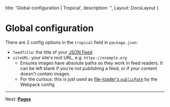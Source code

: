 
  title: 'Global configuration | Tropical',
  description: '',
  Layout: DocsLayout
}

# Global configuration

There are 2 config options in the `tropical` field in `package.json`:

- `feedTitle`: the title of your [JSON Feed](https://jsonfeed.org/)
- `siteURL`: your site's root URL, e.g. `https://example.org`
  - Ensures images have absolute paths so they work in feed readers. It can be left blank if you're not publishing a feed, or if your content doesn't contain images.
  - For the curious: this is just used as [file-loader's `publicPath`](https://webpack.js.org/loaders/file-loader/#publicpath) by the Webpack config

---

Next: [**Pages**](/docs/pages)
